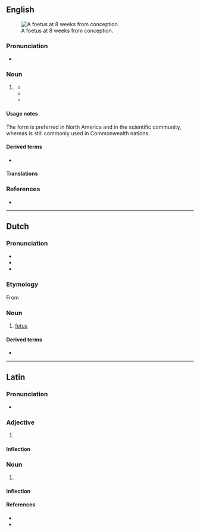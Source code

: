 {{also|Fötus|fœtus}}
==English==
[[File:10 weeks pregnant.png|thumb|A foetus at 8<!--sic, see Commons. lol--> weeks from conception.]]

===Pronunciation===
* {{IPA|/ˈfiːtəs/|lang=en}}

===Noun===
{{en-noun|es|foeti}}

# {{lb|en|chiefly|British|hypercorrect}} {{alternative spelling of|fetus|lang=en}}
#* {{quote-book|year=1815 |title=Case of a Foetus Found in the Abdomen of a Young Man |author=Nathaniel Highmore   |page= |ISBN= |passage=Amongst professional men, who have examined this singular '''foetus''', a variety of opinions and conjectures have been formed, some of which it maybe well to notice. }}
#* {{quote-book|year=1990|title=Foetus Into Man: Physical Growth from Conception to Maturity  |author=James M. Tanner   |page=40 |ISBN=0674306929 |passage=During the last 10 weeks in utero the '''foetus''' stores very considerable amounts of energy in the form of fat. }}
#* {{quote-book|year=2006|title=Reproduction, Breathing and Health  |author=Denise Walker   |page=23 |ISBN=0237530112 |passage=The '''foetus''' gains all its food and oxygen from the mother during pregnancy. }}

====Usage notes====
The form {{m|en|fetus}} is preferred in North America and in the scientific community, whereas {{m|en||foetus}} is still commonly used in Commonwealth nations.

====Derived terms====
* {{l|en|foetal}}

====Translations====
{{trans-see|fetus}}

===References===
* {{R:Online Etymology Dictionary}}

----

==Dutch==
{{wikipedia|lang=nl}}

===Pronunciation===
* {{IPA|lang=nl|/ˈføːtʏs/}}
* {{audio|Nl-foetus.ogg|Audio|lang=nl}}
* {{hyphenation|foe|tus|lang=nl}}

===Etymology===
From {{der|nl|la|fētus}}

===Noun===
{{nl-noun|n|g2=m|-en|foetusje}}

# [[fetus]]

====Derived terms====
* {{l|nl|feut}}

----

==Latin==

===Pronunciation===
* {{la-IPA|foetus}}

===Adjective===
{{la-adj-1&2|foetus|foeta|foetum}}

# {{alternative form of|fetus|fētus|lang=la}}

====Inflection====
{{la-decl-1&2|foet}}

===Noun===
{{la-noun|foetus|foetūs|m|fourth}}

# {{alternative form of|fetus|fētus|lang=la}}

====Inflection====
{{la-decl-4th|foet}}

====References====
* {{R:L&S}}
* {{R:Gaffiot}}